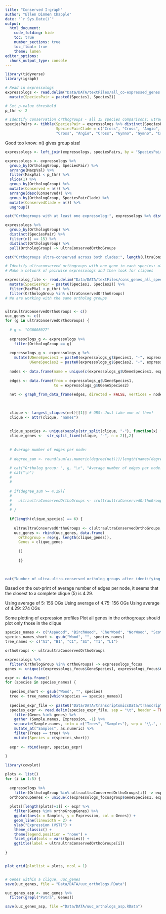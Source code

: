 ```yaml
---
title: "Conserved I-graph"
author: "Ellen Dimmen Chapple"
date: "`r Sys.Date()`"
output: 
  html_document:
    code_folding: hide
    toc: true
    number_sections: true
    toc_float: true
    theme: lumen
editor_options:
  chunk_output_type: console
---
```



```r

library(tidyverse)
library(igraph)

```


```r
# Read in expressologs
expressologs <- read.delim("Data/DATA/textFiles/all_co-expressed_genes.txt", sep = " ") %>% 
  mutate(SpeciesPair = paste0(Species1, Species2))

# Set p-value threshold
p_thr <- 2

# Identify conservation orthogroups - all 15 species comparisons: utraconserved
speciesPairs <- tibble(SpeciesPair = expressologs %>% distinct(SpeciesPair) %>% pull(SpeciesPair),
                       SpeciesPairClade = c("Cross", "Cross", "Angio", "Angio", "Gymno", "Cross", "Cross", "Cross", 
                       "Cross", "Angio", "Cross", "Gymno", "Gymno", "Cross", "Cross"))


```

Good too know: n() gives group size!

```r
expressologs <- left_join(expressologs, speciesPairs, by = "SpeciesPair")

expressologs <- expressologs %>% 
  group_by(OrthologGroup, SpeciesPair) %>% 
  arrange(MaxpVal) %>%
  filter(MaxpVal < p_thr) %>% 
  slice(1) %>%
  group_by(OrthologGroup) %>%
  mutate(Conserved = n()) %>%
  arrange(desc(Conserved)) %>% 
  group_by(OrthologGroup, SpeciesPairClade) %>%
  mutate(ConservedClade = n()) %>% 
  ungroup()

cat("Orthogroups with at least one expressolog:", expressologs %>% distinct(OrthologGroup) %>% nrow(), "\n")

expressologs %>% 
  group_by(OrthologGroup) %>%
  distinct(SpeciesPair) %>% 
  filter(n() == 15) %>% 
  distinct(OrthologGroup) %>% 
  pull(OrthologGroup) -> ultraConservedOrthoGroups

cat("Orthogroups ultra-conserved across both clades:", length(ultraConservedOrthoGroups), "\n")

```



```r

# Identify ultraconserved orthogroups with one gene in each species: ultraultraconserved
# Make a network of pairwise expressologs and then look for cliques 

expressolog_file <- read.delim("Data/DATA/textFiles/cons_genes_all_species.txt", sep = " ") %>% 
  mutate(SpeciesPair = paste0(Species1, Species2)) %>% 
  filter(MaxPVal < p_thr) %>% 
  filter(OrthologGroup %in% ultraConservedOrthoGroups)
# We are working with the same ortholog groups


ultraultraConservedOrthoGroups <- c()
uuc_genes <- c()
for (g in ultraConservedOrthoGroups) {
  
  # g <- "OG0008027"
  
  expressologs_g <- expressologs %>% 
    filter(OrthologGroup == g) 
  
  expressologs_g <- expressologs_g %>% 
    mutate(UGeneSpecies1 = paste0(expressologs_g$Species1, "-", expressologs_g$GeneSpecies1),
           UGeneSpecies2 = paste0(expressologs_g$Species2, "-", expressologs_g$GeneSpecies2))
  
  nodes <- data.frame(name = unique(c(expressologs_g$UGeneSpecies1, expressologs_g$UGeneSpecies2)))
  
  edges <- data.frame(from = expressologs_g$UGeneSpecies1, 
                      to = expressologs_g$UGeneSpecies2)
  
  net <- graph_from_data_frame(edges, directed = FALSE, vertices = nodes)
  
  

  clique <- largest_cliques(net)[[1]] # OBS: Just take one of them!
  clique <- attr(clique, "names")
  
  
  clique_species <- unique(sapply(str_split(clique, "-"), function(x) { x[1]}))
  clique_genes <-  str_split_fixed(clique, "-", n = 2)[,2]
  
  
  # Average number of edges per node:
  
  # degree_sum <- round(sum(as.numeric(degree(net)))/length(names(degree(net))), 2)
  
  # cat("Ortholog group: ", g, "\n", "Average number of edges per node:  ", degree_sum)
  # cat("\n")
  # 
  # 
  
  # if(degree_sum >= 4.29){
  # 
  #   ultraultraConservedOrthoGroups <- c(ultraultraConservedOrthoGroups, g)
  # 
  # }
  
  if(length(clique_species) == 6) {
    
    ultraultraConservedOrthoGroups <- c(ultraultraConservedOrthoGroups, g)
    uuc_genes <- rbind(uuc_genes, data.frame(
      Orthogroup = rep(g, length(clique_genes)),
      Genes = clique_genes
      
      ))
      
      }}
      
  

cat("Number of ultra-ultra-conserved ortholog groups after identifying cliques based on inputs above: ",length(ultraultraConservedOrthoGroups))


```

Based on the out-print of average number of edges per node, it seems that the closest to a complete clique (5) is 4.29.

Using average of 5: 156 OGs 
Using average of 4.75: 156 OGs
Using average of 4.29: 274 OGs


Some plotting of expression profiles
Plot all genes in the orthogroup: should plot only those in the clique

```r

species_names <- c("AspWood", "BirchWood", "CherWood", "NorWood", "ScotsWood", "LodgeWood")
species_names_short <- gsub("Wood", "", species_names)
tree_names <- c("A1", "B1", "C1", "S1", "T1", "L1")

orthoGroups <- ultraultraConservedOrthoGroups

expressologs %>% 
  filter(OrthologGroup %in% orthoGroups) -> expressologs_focus
genes <- unique(c(expressologs_focus$GeneSpecies1, expressologs_focus$GeneSpecies2))

expr <- data.frame()
for (species in species_names) {
  
  species_short <- gsub("Wood", "", species)
  tree <- tree_names[which(species == species_names)]
  
  species_expr_file <- paste0("Data/DATA/transcriptomicsData/transcriptomicsForHeatmaps/",species_short,"Wood_transcriptomics_hm.txt")
  species_expr <- read.delim(species_expr_file, sep = "\t", header = TRUE) %>% 
    filter(Genes %in% genes) %>% 
    gather (Sample.names, Expression, -1) %>%
    separate(Sample.names, into = c("Trees", "Samples"), sep = "\\.", remove = FALSE) %>%
    mutate_at("Samples", as.numeric) %>%
    filter(Trees == tree) %>% 
    mutate(Species = c(species_short))
  
  expr <- rbind(expr, species_expr)
  
}
```


```r

library(cowplot)

plots <- list()
for (i in 1:5) {
  
  expressologs %>% 
    filter(OrthologGroup %in% ultraultraConservedOrthoGroups[i]) -> expressologs_focusgroup
  orthoGroupGenes <- unique(c(expressologs_focusgroup$GeneSpecies1, expressologs_focusgroup$GeneSpecies2))
  
  plots[[length(plots)+1]] <- expr %>%
    filter(Genes %in% orthoGroupGenes) %>%
    ggplot(aes(x = Samples, y = Expression, col = Genes)) +
    geom_line(linewidth = 2) +
    ylab("Expression (VST)") +
    theme_classic() +
    theme(legend.position = "none") +
    facet_grid(cols = vars(Species)) +
    ggtitle(label = ultraultraConservedOrthoGroups[i])
  
}


plot_grid(plotlist = plots, ncol = 1)



```


```r

# Genes within a clique, uuc_genes
save(uuc_genes, file = "Data/DATA/uuc_orthologs.RData")

```

```r

uuc_genes_asp <- uuc_genes %>% 
  filter(grepl("Potra", Genes))

save(uuc_genes_asp, file ="Data/DATA/uuc_orthologs_asp.RData")

```


















